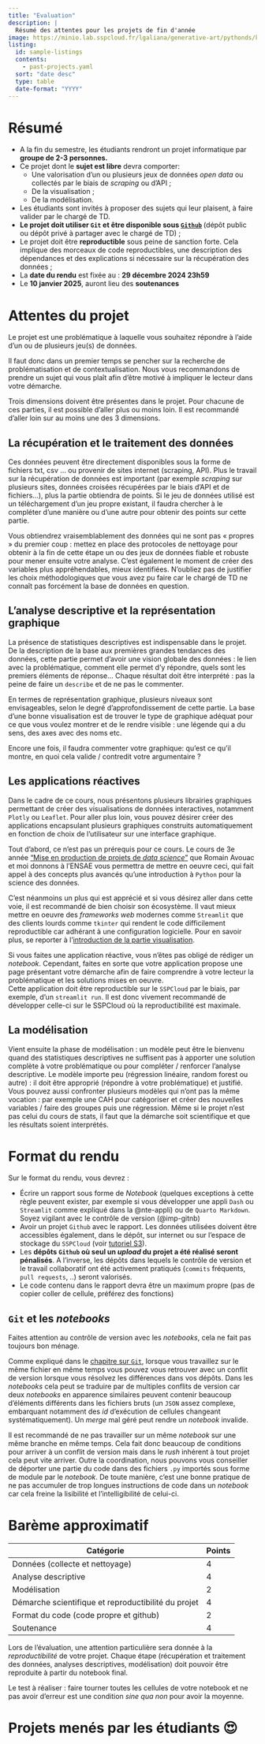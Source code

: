 ```yaml
---
title: "Evaluation"
description: |
  Résumé des attentes pour les projets de fin d'année
image: https://minio.lab.sspcloud.fr/lgaliana/generative-art/pythonds/kid.png
listing:
  id: sample-listings
  contents: 
    - past-projects.yaml
  sort: "date desc"
  type: table
  date-format: "YYYY"
---
```


# Résumé 

* A la fin du semestre, les étudiants rendront un projet informatique par __groupe de 2-3 personnes.__
* Ce projet dont le __sujet est libre__ devra comporter:
    - Une valorisation d'un ou plusieurs jeux de données _open data_ ou collectés par le biais de _scraping_ ou d'API ; 
    - De la visualisation ;
    - De la modélisation. 
* Les étudiants sont invités à proposer des sujets qui leur plaisent, à faire valider par le chargé de TD.
* __Le projet doit utiliser `Git` et être disponible sous
[`Github`](https://github.com/) <a href="https://github.com" class="github"><i class="fab fa-github"></i></a>__ (dépôt public ou dépôt privé à partager avec le chargé de TD) ;
* Le projet doit être __reproductible__ sous peine de sanction forte. Cela implique des morceaux de code reproductibles, une description des dépendances et des explications si nécessaire sur la récupération des données ;
* La __date du rendu__ est fixée au : **29 décembre 2024 23h59**
* Le **10 janvier 2025**, auront lieu des __soutenances__
 

# Attentes du projet

Le projet est une problématique à laquelle vous souhaitez répondre à
l’aide d’un ou de plusieurs jeu(s) de données.

Il faut donc dans un premier temps se pencher sur la recherche de problématisation et de contextualisation. Nous vous recommandons de prendre un sujet qui vous plaît afin d'être
motivé à impliquer le lecteur dans votre démarche.

Trois dimensions doivent être présentes dans le projet.
Pour chacune de ces parties, il est possible d’aller plus ou moins loin. Il est recommandé d’aller loin sur au moins une des 3 dimensions.


## La récupération et le traitement des données

Ces données peuvent être directement disponibles sous la forme de fichiers txt, csv … ou provenir de sites internet (scraping, API). Plus le travail sur la récupération de données est important (par exemple _scraping_ sur plusieurs sites, données croisées récupérées par le biais d'API et de fichiers...), plus la partie obtiendra de points. Si le jeu de données utilisé est un téléchargement d’un jeu propre existant, il faudra chercher à le compléter d’une manière ou d’une autre pour obtenir des points sur cette partie.

Vous obtiendrez vraisemblablement des données qui ne sont pas « propres » du premier coup : mettez en place des protocoles de nettoyage pour obtenir à la fin de cette étape un ou des jeux de données fiable et robuste pour mener ensuite votre analyse. C’est également le moment de créer des variables plus appréhendables, mieux identifiées. N'oubliez pas de justifier les choix méthodologiques que vous avez pu faire car le chargé de TD ne connaît pas forcément la base de données en question. 

## L’analyse descriptive et la représentation graphique

La présence de statistiques descriptives est indispensable dans le projet. De la description de la base aux premières grandes tendances des données, cette partie permet d’avoir une vision globale des données : le lien avec la problématique, comment elle permet d’y répondre, quels sont les premiers éléments de réponse… Chaque résultat doit être interprété : pas la peine de faire un `describe` et de ne pas le commenter.

En termes de représentation graphique, plusieurs niveaux sont envisageables, selon le degré d'approfondissement de cette partie. La base d’une bonne visualisation est de trouver le type de graphique adéquat pour ce que vous voulez montrer et de le rendre visible : une légende qui a du sens, des axes avec des noms etc.

Encore une fois, il faudra commenter votre graphique: qu’est ce qu’il montre, en quoi cela valide / contredit votre argumentaire ?


::: {#nte-appli .callout-note collapse="true"}
## Les applications réactives

Dans le cadre de ce cours, nous présentons plusieurs librairies graphiques permettant de créer des visualisations de données interactives, notamment `Plotly` ou `Leaflet`. Pour aller plus loin, vous pouvez désirer créer des applications encapsulant plusieurs graphiques construits automatiquement
en fonction de choix de l'utilisateur sur une interface graphique.

Tout d'abord, ce n'est pas un prérequis pour ce cours. Le cours de 3e année ["Mise en production de projets de _data science_"](https://ensae-reproductibilite.github.io/website/)
que Romain Avouac et moi donnons à l'ENSAE vous permettra de mettre en oeuvre ceci, qui fait appel à des concepts plus avancés qu'une introduction à `Python` pour la science des données. 

C'est néanmoins un plus qui est apprécié et si vous désirez aller dans cette voie, il est recommandé de bien choisir son écosystème. Il vaut mieux mettre en oeuvre des _frameworks web_ modernes comme
`Streamlit` que des clients lourds comme `tkinter` qui rendent le code difficilement reproductible
car adhérant à une configuration logicielle. Pour en savoir plus, se reporter
à l'[introduction de la partie visualisation](/content/visualisation/index.qmd).

Si vous faites une application réactive, vous n'êtes pas obligé de rédiger un _notebook_.
Cependant, faites en sorte que votre application propose une page présentant votre démarche
afin de faire comprendre à votre lecteur la problématique et les solutions mises en oeuvre.  
Cette application doit être reproductible sur le `SSPCloud` par le biais, par exemple, 
d'un `streamlit run`. Il est donc vivement recommandé de développer celle-ci sur le SSPCloud
où la reproductibilité est maximale. 
:::

## La modélisation

Vient ensuite la phase de modélisation : un modèle peut être le bienvenu quand des statistiques descriptives ne suffisent pas à apporter une solution complète à votre problématique ou pour compléter / renforcer l’analyse descriptive. Le modèle importe peu (régression linéaire, random forest ou autre) : il doit être approprié (répondre à votre problématique) et justifié.
Vous pouvez aussi confronter plusieurs modèles qui n’ont pas la même vocation : par exemple une CAH pour catégoriser et créer des nouvelles variables / faire des groupes puis une régression. 
Même si le projet n’est pas celui du cours de stats, il faut que la démarche soit scientifique et que les résultats soient interprétés.


# Format du rendu

Sur le format du rendu, vous devrez :

* Écrire un rapport sous forme de _Notebook_ (quelques exceptions à cette règle peuvent exister, par exemple si vous développer une appli `Dash` ou `Streamlit` comme expliqué dans la @nte-appli) ou de `Quarto Markdown`. Soyez vigilant avec le contrôle de version (@imp-gitnb)
* Avoir un projet `Github` avec le rapport. Les données utilisées doivent être accessibles également, dans le dépôt, sur internet ou sur l'espace de stockage du `SSPCloud` (voir [tutoriel S3](content/modern-ds/s3.qmd#les-données-sur-le-cloud)).
* Les __dépôts `Github` où seul un *upload* du projet a été réalisé seront pénalisés__. A l'inverse, les dépôts dans lequels le contrôle de version et le travail collaboratif ont été activement pratiqués (`commits` fréquents, `pull requests`, ..) seront valorisés.
* Le code contenu dans le rapport devra être un maximum propre (pas de copier coller de cellule, préférez des fonctions)



::: {#imp-gitnb .callout-important collapse="true"}
## `Git` et les _notebooks_

Faites attention au contrôle de version avec les _notebooks_, cela ne fait pas toujours bon ménage.  

Comme expliqué dans le [chapitre sur `Git`](/content/git/exogit.qmd), lorsque vous travaillez sur le même fichier en même temps vous pouvez vous retrouver avec un conflit de version lorsque vous résolvez les différences dans vos dépôts.
Dans les _notebooks_ cela peut se traduire par de multiples conflits de version car deux _notebooks_ en apparence similaires peuvent contenir beaucoup d'éléments différents dans les fichiers bruts (un `JSON` assez complexe, embarquant notamment des _id_ d'exécution de cellules changeant systématiquement). Un _merge_ mal géré peut rendre un _notebook_ invalide. 

Il est recommandé de ne pas travailler sur un même _notebook_ sur une même branche en même temps. Cela fait donc beaucoup de conditions pour arriver à un conflit de version mais dans le _rush_ inhérent à tout projet cela peut vite arriver. Outre la coordination, nous pouvons vous conseiller
de déporter une partie du code dans des fichiers `.py` importés sous forme de module par le _notebook_. De toute manière, c'est une bonne pratique de ne pas accumuler de trop longues instructions de code dans un _notebook_ car cela freine la lisibilité et l'intelligibilité de celui-ci. 
:::



# Barème approximatif

| Catégorie                                         | Points |
|---------------------------------------------------|--------|
| Données (collecte et nettoyage)                   | 4      |
| Analyse descriptive                               | 4      |
| Modélisation                                      | 2      |
| Démarche scientifique et reproductibilité du projet | 4      |
| Format du code (code propre et github)            | 2      |
| Soutenance                                        | 4      |

Lors de l'évaluation, une attention particulière sera donnée à la *reproductibilité* de votre projet.
Chaque étape (récupération et traitement des données, analyses descriptives, modélisation) doit pouvoir être reproduite à partir du notebook final. 

Le test à réaliser : faire tourner toutes les cellules de votre notebook et ne pas avoir d’erreur est une condition _sine qua non_ pour avoir la moyenne.


# Projets menés par les étudiants 😍



